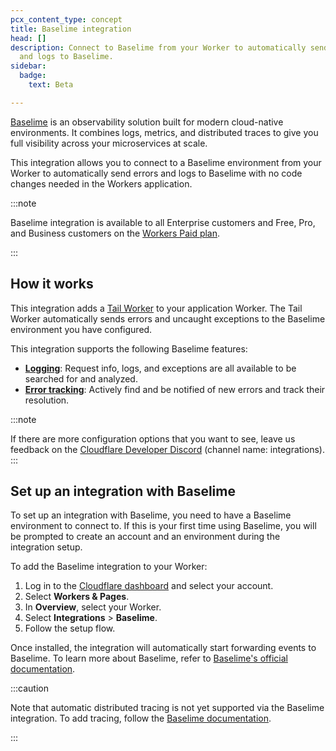 ```yaml
---
pcx_content_type: concept
title: Baselime integration
head: []
description: Connect to Baselime from your Worker to automatically send errors
  and logs to Baselime.
sidebar:
  badge:
    text: Beta

---
```



[Baselime](https://baselime.io/) is an observability solution built for modern cloud-native environments. It combines logs, metrics, and distributed traces to give you full visibility across your microservices at scale.

This integration allows you to connect to a Baselime environment from your Worker to automatically send errors and logs to Baselime with no code changes needed in the Workers application.

:::note


Baselime integration is available to all Enterprise customers and Free, Pro, and Business customers on the [Workers Paid plan](/workers/platform/pricing/).


:::

## How it works

This integration adds a [Tail Worker](/workers/observability/logging/tail-workers) to your application Worker. The Tail Worker automatically sends errors and uncaught exceptions to the Baselime environment you have configured.

This integration supports the following Baselime features:

* **[Logging](https://baselime.io/docs/analysing-data/overview/)**: Request info, logs, and exceptions are all available to be searched for and analyzed.
* **[Error tracking](https://baselime.io/docs/analysing-data/errors/)**: Actively find and be notified of new errors and track their resolution.

:::note

If there are more configuration options that you want to see, leave us feedback on the [Cloudflare Developer Discord](https://discord.cloudflare.com) (channel name: integrations).
:::

## Set up an integration with Baselime

To set up an integration with Baselime, you need to have a Baselime environment to connect to. If this is your first time using Baselime, you will be prompted to create an account and an environment during the integration setup.

To add the Baselime integration to your Worker:

1. Log in to the [Cloudflare dashboard](https://dash.cloudflare.com) and select your account.
2. Select **Workers & Pages**.
3. In **Overview**, select your Worker.
4. Select **Integrations** > **Baselime**.
5. Follow the setup flow.

Once installed, the integration will automatically start forwarding events to Baselime. To learn more about Baselime, refer to [Baselime's official documentation](https://baselime.io/docs/).

<Render file="wrangler-tail-warning" />

:::caution


Note that automatic distributed tracing is not yet supported via the Baselime integration. To add tracing, follow the [Baselime documentation](https://baselime.io/docs/sending-data/platforms/cloudflare/traces/).


:::

